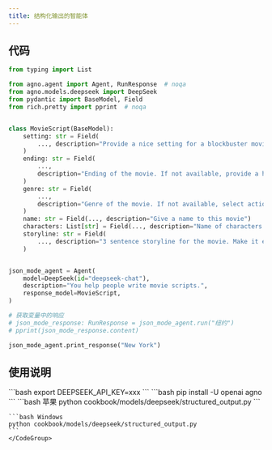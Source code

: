 ```yaml
---
title: 结构化输出的智能体
---
```

## 代码

```python cookbook/models/deepseek/structured_output.py
from typing import List

from agno.agent import Agent, RunResponse  # noqa
from agno.models.deepseek import DeepSeek
from pydantic import BaseModel, Field
from rich.pretty import pprint  # noqa


class MovieScript(BaseModel):
    setting: str = Field(
        ..., description="Provide a nice setting for a blockbuster movie."
    )
    ending: str = Field(
        ...,
        description="Ending of the movie. If not available, provide a happy ending.",
    )
    genre: str = Field(
        ...,
        description="Genre of the movie. If not available, select action, thriller or romantic comedy.",
    )
    name: str = Field(..., description="Give a name to this movie")
    characters: List[str] = Field(..., description="Name of characters for this movie.")
    storyline: str = Field(
        ..., description="3 sentence storyline for the movie. Make it exciting!"
    )


json_mode_agent = Agent(
    model=DeepSeek(id="deepseek-chat"),
    description="You help people write movie scripts.",
    response_model=MovieScript,
)

# 获取变量中的响应
# json_mode_response: RunResponse = json_mode_agent.run("纽约")
# pprint(json_mode_response.content)

json_mode_agent.print_response("New York")
```

## 使用说明

<Steps>
  <Snippet file="create-venv-step.mdx" />

  <Step title="设置您的API密钥">
    ```bash
    export DEEPSEEK_API_KEY=xxx
    ```
  </Step>

  <Step title="安装库">
    ```bash
    pip install -U openai agno
    ```
  </Step>

  <Step title="运行智能体">
    <CodeGroup>
    ```bash 苹果
    python cookbook/models/deepseek/structured_output.py
    ```

    ```bash Windows
    python cookbook/models/deepseek/structured_output.py
    ```
    </CodeGroup>
  </Step>
</Steps>